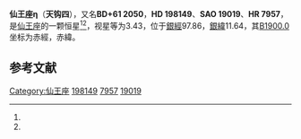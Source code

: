 {{Starbox begin
| name = 仙王座η
}}
{{Starbox observe
| epoch = [[J2000.0|J2000.0]]
| constell = [[仙王座|仙王座]]<ref name=SIMBAD>{{cite web
 | url=http://simbad.u-strasbg.fr/simbad/sim-id?Ident=HR+7957
 | title=Pulsating variable Star
 | publisher=Centre de Données astronomiques de Strasbourg
 | work=SIMBAD
 | accessdate=2012-07-13
 | archive-date=2019-09-18
 | archive-url=https://web.archive.org/web/20190918091523/http://simbad.u-strasbg.fr/simbad/sim-id?Ident=HR+7957
 }}</ref><ref name=DATA>{{cite web
 | url=http://vizier.u-strasbg.fr/viz-bin/VizieR-5?-out.add=.&-source=5050&-corr=PK=HR&-out.max=9999&HR=7957
 | title=VizieR Detailed Page
 | accessdate=2012-07-13
 | archive-date=2016-03-04
 | archive-url=https://web.archive.org/web/20160304210217/http://vizier.u-strasbg.fr/viz-bin/VizieR-5?-out.add=.&-source=5050&-corr=PK=HR&-out.max=9999&HR=7957
 | dead-url=no
 }}</ref>
| 星官 = [[天钩|天钩]]
| ra = {{RA|20|45|17.4}}<ref name=SIMBAD /><ref name=DATA />
| dec = {{DEC|+61|50|20}}<ref name=SIMBAD /><ref name=DATA />
| appmag_v = 3.43<ref name=SIMBAD /><ref name=DATA />
}}
{{Starbox character
| class = K0IV<ref name=SIMBAD /><ref name=DATA />
| b-v = 0.92<ref name=SIMBAD /><ref name=DATA />
| u-b = 0.62<ref name=SIMBAD /><ref name=DATA />
| r-i = 0.49<ref name=SIMBAD /><ref name=DATA />
| variable = 
}}
{{Starbox astrometry
| radial_v = 0.62
| prop_mo_ra = -87
| parallax = 0.071
| p_error = 
}}
{{Starbox catalog
| names =BD+61 2050，[[SAO星表|SAO]] 19019，[[HD星表|HD]] 198149，[[HR星表|HR]] 7957}}
{{Starbox reference |Simbad=HR+7957}}
{{Starbox end}}

'''仙王座η'''（'''天钩四'''），又名'''BD+61 2050'''，'''HD 198149'''、'''SAO 19019'''、'''HR 7957'''，是[[仙王座|仙王座]]的一颗恒星<ref name=SIMBAD /><ref name=DATA />，视星等为3.43，位于[[銀道座標系|銀經]]97.86，[[銀道座標系|銀緯]]11.64，其[[B1900.0|B1900.0]]坐标为赤經{{RA|20|43|15.3}}，赤緯{{DEC|+61|11.64|1}}。

== 参考文献 ==
{{reflist}}

{{star-stub}}

{{仙王座恒星}}
{{星官|天钩|9|18}}
[[Category:仙王座|Category:仙王座]]
[[Category:HD和HDE天體|198149]]
[[Category:HR天體|7957]]
[[Category:SAO天體|19019]]